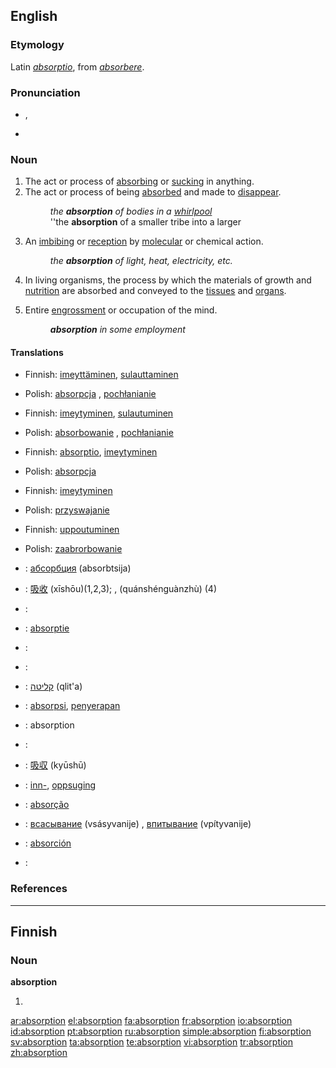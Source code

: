 ==English==

===Etymology===
Latin ''[[absorptio]]'', from ''[[absorbere]]''.

===Pronunciation===
*{{IPA|/əbˈzɔ:p.ʃən/}}, {{SAMPA|/@b"zO:p.S@n/}}
*{{audio|en-us-absorption.ogg|Audio (US)}}

===Noun===
{{en-noun}}

# The act or process of [[absorbing]] or [[sucking]] in anything.
# The act or process of being [[absorbed]] and made to [[disappear]].
#:''the '''absorption''' of bodies in a [[whirlpool]]''
#:''the '''absorption''' of a smaller tribe into a larger
# {{context|chemistry|physics}} An [[imbibing]] or [[reception]] by [[molecular]] or chemical action.
#:''the '''absorption''' of light, heat, electricity, etc.''
# {{physiology}} In living organisms, the process by which the materials of growth and [[nutrition]] are absorbed and conveyed to the [[tissue]]s and [[organ]]s.
# Entire [[engrossment]] or occupation of the mind.
#:'''''absorption''' in some employment''

====Translations====
{{trans-top|act or process of absorbing or sucking in anything}}
* Finnish: [[imeyttäminen]], [[sulauttaminen]]
{{trans-mid}}
* Polish: [[absorpcja]] {{f}}, [[pochłanianie]] {{n}}
{{trans-bottom}}

{{trans-top|act or process of being absorbed and made to disappear}}
* Finnish: [[imeytyminen]], [[sulautuminen]]
{{trans-mid}}
* Polish: [[absorbowanie]] {{n}}, [[pochłanianie]] {{n}}
{{trans-bottom}}

{{trans-top|chemistry, physics: imbibing or reception by molecular or chemical action}}
* Finnish: [[absorptio]], [[imeytyminen]]
{{trans-mid}}
* Polish: [[absorpcja]] {{f}}
{{trans-bottom}}

{{trans-top|physiology: process by which the materials of growth and nutrition are absorbed}}
* Finnish: [[imeytyminen]]
{{trans-mid}}
* Polish: [[przyswajanie]] {{n}}
{{trans-bottom}}

{{trans-top|entire occupation of the mind}}
* Finnish: [[uppoutuminen]]
{{trans-mid}}
* Polish: [[zaabrorbowanie]] {{n}}
{{trans-bottom}}

{{ttbc-top}}
* {{ttbc|Bulgarian}}: [[абсорбция]] (absorbtsija) {{f}}
* {{ttbc|Chinese}}: [[吸收]] (xīshōu)(1,2,3); {{t|cmn|全神貫注|sc=Hani|xs=Mandarin}}, {{t|cmn|全神贯注|sc=Hani|xs=Mandarin}} (quánshénguànzhù) (4)
* {{ttbc|Croatian}}: {{t-|hr|apsorpcija|f}}
* {{ttbc|Dutch}}: [[absorptie]] {{f}}
* {{ttbc|French}}: {{t+|fr|absorption|f}}
* {{ttbc|German}}: {{t-|de|Absorption|f}}
* {{ttbc|Hebrew}}: [[קליטה]] (qlit'a)
* {{ttbc|Indonesian}}: [[absorpsi]], [[serap|penyerapan]]
* {{ttbc|Interlingua}}: absorption
* {{ttbc|Italian}}: {{t+|it|assorbimento|m}}
{{ttbc-mid}}
* {{ttbc|Japanese}}: [[吸収]] (kyūshū)
* {{ttbc|Norwegian}}: [[inn-]], [[oppsuging]]
* {{ttbc|Portuguese}}: [[absorção]] {{f}}
* {{ttbc|Russian}}: [[всасывание]] (vsásyvanije) {{n}}, [[впитывание]] (vpítyvanije) {{n}}
* {{ttbc|Spanish}}: [[absorción]] {{f}}
* {{ttbc|Swedish}}: {{t+|sv|absorption|c}}
{{ttbc-bottom}}

===References===
{{R:Century 1911}}
{{R:Webster 1913}}

----

==Finnish==

===Noun===
'''absorption'''

# {{fi-form of|type=noun|case=genitive|pl=singular|[[absorptio]]}}

[[ar:absorption]]
[[el:absorption]]
[[fa:absorption]]
[[fr:absorption]]
[[io:absorption]]
[[id:absorption]]
[[pt:absorption]]
[[ru:absorption]]
[[simple:absorption]]
[[fi:absorption]]
[[sv:absorption]]
[[ta:absorption]]
[[te:absorption]]
[[vi:absorption]]
[[tr:absorption]]
[[zh:absorption]]
